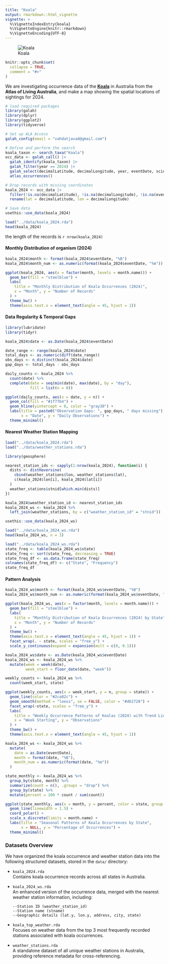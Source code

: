 ```yaml
---
title: "Koala"
output: rmarkdown::html_vignette
vignette: >
  %\VignetteIndexEntry{koala}
  %\VignetteEngine{knitr::rmarkdown}
  %\VignetteEncoding{UTF-8}
---
```


![Koala](image/koala.jpg)

```r
knitr::opts_chunk$set(
  collapse = TRUE,
  comment = "#>"
)
```

We are investigating occurrence data of the [**Koala**](https://en.wikipedia.org/wiki/Koala) in Australia from the **Atlas of Living Australia**, and make a map showing the spatial locations of sightings for 2024.

```r
# load required packages
library(galah)
library(dplyr)
library(ggplot2)
library(tidyverse)
```

```r
# Set up ALA Access
galah_config(email = "vahdatjavad@gmail.com")

# Define and perform the search
koala_taxon <- search_taxa("Koala")
occ_data <- galah_call() |> 
  galah_identify(koala_taxon) |>  
  galah_filter(year == 2024) |>
  galah_select(decimalLatitude, decimalLongitude, year, eventDate, scientificName) |>
  atlas_occurrences()

# Drop records with missing coordinates
koala_2024 <- occ_data |> 
  filter(!is.na(decimalLatitude), !is.na(decimalLongitude), !is.na(eventDate)) |> 
  rename(lat = decimalLatitude, lon = decimalLongitude)

# Save data
usethis::use_data(koala_2024)
```

```r
load("../data/koala_2024.rda")
head(koala_2024)
```

the length of the records is `r nrow(koala_2024)`

#### Monthly Distribution of organism (2024)

```r
koala_2024$month <- format(koala_2024$eventDate, "%B")
koala_2024$month_num <- as.numeric(format(koala_2024$eventDate, "%m"))

ggplot(koala_2024, aes(x = factor(month, levels = month.name))) +
  geom_bar(fill = "steelblue") +
  labs(
    title = "Monthly Distribution of Koala Occurrences (2024)",
    x = "Month", y = "Number of Records"
  ) +
  theme_bw() +
  theme(axis.text.x = element_text(angle = 45, hjust = 1))
```

#### Data Regularity & Temporal Gaps

```r
library(lubridate)
library(tidyr)

koala_2024$date <- as.Date(koala_2024$eventDate)

date_range <- range(koala_2024$date)
total_days <- as.numeric(diff(date_range))
obs_days <- n_distinct(koala_2024$date)
gap_days <- total_days - obs_days

daily_counts <- koala_2024 %>%
  count(date) %>%
  complete(date = seq(min(date), max(date), by = "day"), 
           fill = list(n = 0))

ggplot(daily_counts, aes(x = date, y = n)) +
  geom_col(fill = "#1f77b4") +
  geom_hline(yintercept = 0, color = "gray30") +
  labs(title = paste0("Observation Gaps: ", gap_days, " days missing"),
       x = "Date", y = "Daily Observations") +
  theme_minimal()
```

#### Nearest Weather Station Mapping

```r
load("../data/koala_2024.rda")
load("../data/weather_stations.rda")
```

```r
library(geosphere)

nearest_station_ids <- sapply(1:nrow(koala_2024), function(i) {
  dists <- distHaversine(
    cbind(weather_stations$lon, weather_stations$lat),
    c(koala_2024$lon[i], koala_2024$lat[i])
  )
  weather_stations$stnid[which.min(dists)]
})

koala_2024$weather_station_id <- nearest_station_ids
koala_2024_ws <- koala_2024 %>%
  left_join(weather_stations, by = c("weather_station_id" = "stnid"))

usethis::use_data(koala_2024_ws)
```

```r
load("../data/koala_2024_ws.rda")
head(koala_2024_ws, n = 3)
```

```r
load("../data/koala_2024_ws.rda")
state_freq <- table(koala_2024_ws$state)
state_freq <- sort(state_freq, decreasing = TRUE)
state_freq_df <- as.data.frame(state_freq)
colnames(state_freq_df) <- c("State", "Frequency")
state_freq_df
```

#### Pattern Analysis

```r
koala_2024_ws$month <- format(koala_2024_ws$eventDate, "%B")
koala_2024_ws$month_num <- as.numeric(format(koala_2024_ws$eventDate, "%m"))

ggplot(koala_2024_ws, aes(x = factor(month, levels = month.name))) +
  geom_bar(fill = "steelblue") +
  labs(
    title = "Monthly Distribution of Koala Occurrences (2024) by State",
    x = "Month", y = "Number of Records"
  ) +
  theme_bw() +
  theme(axis.text.x = element_text(angle = 45, hjust = 1)) +
  facet_wrap(. ~ state, scales = "free_y") +
  scale_y_continuous(expand = expansion(mult = c(0, 0.1)))
```

```r
koala_2024_ws$date <- as.Date(koala_2024_ws$eventDate)
koala_2024_ws <- koala_2024_ws %>%
  mutate(week = week(date),
         week_start = floor_date(date, "week"))

weekly_counts <- koala_2024_ws %>%
  count(week_start, state)

ggplot(weekly_counts, aes(x = week_start, y = n, group = state)) +
  geom_line(color = "#2ca02c") +
  geom_smooth(method = "loess", se = FALSE, color = "#d62728") +
  facet_wrap(~state, scales = "free_y") +
  labs(
    title = "Weekly Occurrence Patterns of Koalas (2024) with Trend Lines",
    x = "Week Starting", y = "Observations"
  ) +
  theme_bw() +
  theme(axis.text.x = element_text(angle = 45, hjust = 1))
```

```r
koala_2024_ws <- koala_2024_ws %>%
  mutate(
    date = as.Date(eventDate),
    month = format(date, "%B"),
    month_num = as.numeric(format(date, "%m"))
  )

state_monthly <- koala_2024_ws %>%
  group_by(state, month) %>%
  summarize(count = n(), .groups = "drop") %>%
  group_by(state) %>%
  mutate(percent = 100 * count / sum(count))

ggplot(state_monthly, aes(x = month, y = percent, color = state, group = state)) +
  geom_line(linewidth = 1.5) +
  coord_polar() +
  scale_x_discrete(limits = month.name) +
  labs(title = "Seasonal Patterns of Koala Occurrences by State",
       x = NULL, y = "Percentage of Occurrences") +
  theme_minimal()
```

### Datasets Overview

We have organized the koala occurrence and weather station data into the following structured datasets, stored in the `data/` directory:

-   `koala_2024.rda`  
    Contains koala occurrence records across all states in Australia.

-   `koala_2024_ws.rda`  
    An enhanced version of the occurrence data, merged with the nearest weather station information, including:

    ```
    --Station ID (weather_station_id)
    --Station name (stname)
    --Geographic details (lat.y, lon.y, address, city, state)
    ```

-   `koala_top_weather.rda`  
    Focuses on weather data from the top 3 most frequently recorded stations associated with koala occurrences.

-   `weather_stations.rda`  
    A standalone dataset of all unique weather stations in Australia, providing reference metadata for cross-referencing.
